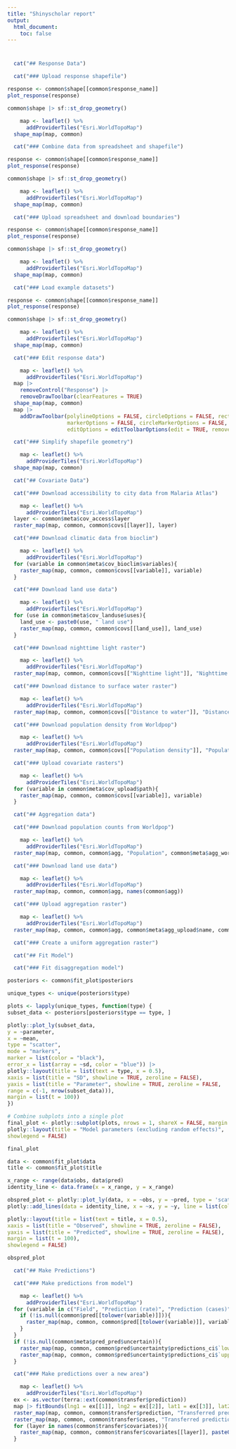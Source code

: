 ```yaml
---
title: "Shinyscholar report"
output:
  html_document:
    toc: false
---
```

# {.tabset .tabset-pills}
```r
  cat("## Response Data")
```

```r
  cat("### Upload response shapefile")
```

```r
response <- common$shape[[common$response_name]]
plot_response(response)
```

```r
common$shape |> sf::st_drop_geometry()
```

```r
    map <- leaflet() %>%
      addProviderTiles("Esri.WorldTopoMap") 
  shape_map(map, common)
```

```r
  cat("### Combine data from spreadsheet and shapefile")
```

```r
response <- common$shape[[common$response_name]]
plot_response(response)
```

```r
common$shape |> sf::st_drop_geometry()
```

```r
    map <- leaflet() %>%
      addProviderTiles("Esri.WorldTopoMap") 
  shape_map(map, common)
```

```r
  cat("### Upload spreadsheet and download boundaries")
```

```r
response <- common$shape[[common$response_name]]
plot_response(response)
```

```r
common$shape |> sf::st_drop_geometry()
```

```r
    map <- leaflet() %>%
      addProviderTiles("Esri.WorldTopoMap") 
  shape_map(map, common)
```

```r
  cat("### Load example datasets")
```

```r
response <- common$shape[[common$response_name]]
plot_response(response)
```

```r
common$shape |> sf::st_drop_geometry()
```

```r
    map <- leaflet() %>%
      addProviderTiles("Esri.WorldTopoMap") 
  shape_map(map, common)
```

```r
  cat("### Edit response data")
```

```r
    map <- leaflet() %>%
      addProviderTiles("Esri.WorldTopoMap") 
  map |>
    removeControl("Response") |>
    removeDrawToolbar(clearFeatures = TRUE)
  shape_map(map, common)
  map |>
    addDrawToolbar(polylineOptions = FALSE, circleOptions = FALSE, rectangleOptions = TRUE,
                   markerOptions = FALSE, circleMarkerOptions = FALSE, singleFeature = TRUE,
                   editOptions = editToolbarOptions(edit = TRUE, remove = TRUE))
```

```r
  cat("### Simplify shapefile geometry")
```

```r
    map <- leaflet() %>%
      addProviderTiles("Esri.WorldTopoMap") 
  shape_map(map, common)
```

```r
  cat("## Covariate Data")
```

```r
  cat("### Download accessibility to city data from Malaria Atlas")
```

```r
    map <- leaflet() %>%
      addProviderTiles("Esri.WorldTopoMap") 
  layer <- common$meta$cov_access$layer
  raster_map(map, common, common$covs[[layer]], layer)
```

```r
  cat("### Download climatic data from bioclim")
```

```r
    map <- leaflet() %>%
      addProviderTiles("Esri.WorldTopoMap") 
  for (variable in common$meta$cov_bioclim$variables){
    raster_map(map, common, common$covs[[variable]], variable)
  }
```

```r
  cat("### Download land use data")
```

```r
    map <- leaflet() %>%
      addProviderTiles("Esri.WorldTopoMap") 
  for (use in common$meta$cov_landuse$uses){
    land_use <- paste0(use, " land use")
    raster_map(map, common, common$covs[[land_use]], land_use)
  }
```

```r
  cat("### Download nighttime light raster")
```

```r
    map <- leaflet() %>%
      addProviderTiles("Esri.WorldTopoMap") 
  raster_map(map, common, common$covs[["Nighttime light"]], "Nighttime light", common$meta$cov_nightlight$log)
```

```r
  cat("### Download distance to surface water raster")
```

```r
    map <- leaflet() %>%
      addProviderTiles("Esri.WorldTopoMap") 
  raster_map(map, common, common$covs[["Distance to water"]], "Distance to water")
```

```r
  cat("### Download population density from Worldpop")
```

```r
    map <- leaflet() %>%
      addProviderTiles("Esri.WorldTopoMap") 
  raster_map(map, common, common$covs[["Population density"]], "Population density", common$meta$cov_worldpop$log)
```

```r
  cat("### Upload covariate rasters")
```

```r
    map <- leaflet() %>%
      addProviderTiles("Esri.WorldTopoMap") 
  for (variable in common$meta$cov_upload$path){
    raster_map(map, common, common$covs[[variable]], variable)
  }
```

```r
  cat("## Aggregation data")
```

```r
  cat("### Download population counts from Worldpop")
```

```r
    map <- leaflet() %>%
      addProviderTiles("Esri.WorldTopoMap") 
  raster_map(map, common, common$agg, "Population", common$meta$agg_worldpop$log)
```

```r
  cat("### Download land use data")
```

```r
    map <- leaflet() %>%
      addProviderTiles("Esri.WorldTopoMap") 
  raster_map(map, common, common$agg, names(common$agg))
```

```r
  cat("### Upload aggregation raster")
```

```r
    map <- leaflet() %>%
      addProviderTiles("Esri.WorldTopoMap") 
  raster_map(map, common, common$agg, common$meta$agg_upload$name, common$meta$agg_upload$log)
```

```r
  cat("### Create a uniform aggregation raster")
```

```r
  cat("## Fit Model")
```

```r
  cat("### Fit disaggregation model")
```

```r

posteriors <- common$fit_plot$posteriors

unique_types <- unique(posteriors$type)

plots <- lapply(unique_types, function(type) {
subset_data <- posteriors[posteriors$type == type, ]

plotly::plot_ly(subset_data,
y = ~parameter,
x = ~mean,
type = "scatter",
mode = "markers",
marker = list(color = "black"),
error_x = list(array = ~sd, color = "blue")) |>
plotly::layout(title = list(text = type, x = 0.5),
xaxis = list(title = "SD", showline = TRUE, zeroline = FALSE),
yaxis = list(title = "Parameter", showline = TRUE, zeroline = FALSE,
range = c(-1, nrow(subset_data))),
margin = list(t = 100))
})

# Combine subplots into a single plot
final_plot <- plotly::subplot(plots, nrows = 1, shareX = FALSE, margin = 0.05) |>
plotly::layout(title = "Model parameters (excluding random effects)",
showlegend = FALSE)

final_plot

```

```r
data <- common$fit_plot$data
title <- common$fit_plot$title

x_range <- range(data$obs, data$pred)
identity_line <- data.frame(x = x_range, y = x_range)

obspred_plot <- plotly::plot_ly(data, x = ~obs, y = ~pred, type = 'scatter', mode = 'markers') %>%
plotly::add_lines(data = identity_line, x = ~x, y = ~y, line = list(color = 'blue')) %>%

plotly::layout(title = list(text = title, x = 0.5),
xaxis = list(title = "Observed", showline = TRUE, zeroline = FALSE),
yaxis = list(title = "Predicted", showline = TRUE, zeroline = FALSE),
margin = list(t = 100),
showlegend = FALSE)

obspred_plot
```

```r
  cat("## Make Predictions")
```

```r
  cat("### Make predictions from model")
```

```r
    map <- leaflet() %>%
      addProviderTiles("Esri.WorldTopoMap") 
  for (variable in c("Field", "Prediction (rate)", "Prediction (cases)", "IID")){
    if (!is.null(common$pred[[tolower(variable)]])){
      raster_map(map, common, common$pred[[tolower(variable)]], variable)
    }
  }
  if (!is.null(common$meta$pred_pred$uncertain)){
    raster_map(map, common, common$pred$uncertainty$predictions_ci$`lower CI`, "Lower credible interval")
    raster_map(map, common, common$pred$uncertainty$predictions_ci$`upper CI`, "Upper credible interval")
  }
```

```r
  cat("### Make predictions over a new area")
```

```r
    map <- leaflet() %>%
      addProviderTiles("Esri.WorldTopoMap") 
  ex <- as.vector(terra::ext(common$transfer$prediction))
  map |> fitBounds(lng1 = ex[[1]], lng2 = ex[[2]], lat1 = ex[[3]], lat2 = ex[[4]])
  raster_map(map, common, common$transfer$prediction, "Transferred prediction (rate)")
  raster_map(map, common, common$transfer$cases, "Transferred prediction (cases)")
  for (layer in names(common$transfer$covariates)){
    raster_map(map, common, common$transfer$covariates[[layer]], paste0(layer, " (transferred)"))
  }
```

